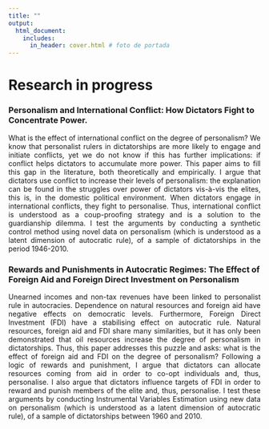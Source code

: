 ```yaml
---
title: ""
output:
  html_document:
    includes:
      in_header: cover.html # foto de portada
---
```


# Research in progress 

### Personalism and International Conflict: How Dictators Fight to Concentrate Power. 

<p align="justify">
What is the effect of international conflict on the degree of personalism? We know that personalist rulers in dictatorships are more likely to engage and initiate conflicts, yet we do not know if this has further implications: if conflict helps dictators to accumulate more power. This paper aims to fill this gap in the literature, both theoretically and empirically. I argue that dictators use conflict to increase their levels of personalism: the explanation can be found in the struggles over power of dictators vis-à-vis the elites, this is, in the domestic political environment. When dictators engage in international conflicts, they fight to personalise. Thus, international conflict is understood as a coup-proofing strategy and is a solution to the guardianship dilemma. I test the arguments by conducting a synthetic control method using novel data on personalism (which is understood as a latent dimension of autocratic rule), of a sample of dictatorships in the period 1946-2010. 
</p>

### Rewards and Punishments in Autocratic Regimes: The Effect of Foreign Aid and Foreign Direct Investment on Personalism

<p align="justify">
Unearned incomes and non-tax revenues have been linked to personalist rule in autocracies. Dependence on natural resources and foreign aid have negative effects on democratic levels. Furthermore, Foreign Direct Investment (FDI) have a stabilising effect on autocratic rule. Natural resources, foreign aid and FDI share many similarities, but it has only been demonstrated that oil resources increase the degree of personalism in dictatorships. Thus, this paper addresses this puzzle and asks: what is the effect of foreign aid and FDI on the degree of personalism? Following a logic of rewards and punishment, I argue that dictators can allocate resources coming from aid in order to co-opt individuals and, thus, personalise. I also argue that dictators influence targets of FDI in order to reward and punish members of the elite and, thus, personalise. I test these arguments by conducting Instrumental Variables Estimation using new data on personalism (which is understood as a latent dimension of autocratic rule), of a sample of dictatorships between 1960 and 2010. 
</p>
